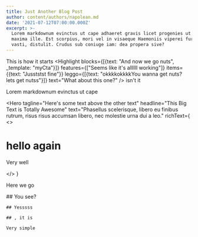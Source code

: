 ```yaml
---
title: Just Another Blog Post
author: content/authors/napolean.md
date: '2021-07-12T07:00:00.000Z'
excerpt: >-
  Lorem markdownum evinctus ut cape adhaeret gravis licet progenies ut haesit
  maxima ille. Est scorpius, mori vel in visaeque Haemoniis viperei furoris e ad
  vasti, distulit. Crudus sub coniuge iam: dea propera sive?
---
```


This is how it starts <Highlight
  blocks={[{text: "And now we go nuts", _template: "myCta"}]}
  features={["Seems like it's allllll working"]}
  items={{text: "Jusststst fine"}}
  leggo={[{text: "okkkkokkkkYou wanna get nuts? lets get nutss"}]}
  text="What about this one?"
/> isn't it

Lorem markdownum evinctus ut cape

<Hero
  tagline="Here's some text above the other text"
  headline="This Big Text is Totally Awesome"
  text="Phasellus scelerisque, libero eu finibus rutrum, risus risus accumsan libero, nec molestie urna dui a leo."
  richText={
  <>
  # hello again

  <EmbeddedInfo text="How well dose it work?">
    Very well
  </EmbeddedInfo>

  </>
  }
>
  Here we go

  <EmbeddedInfo text="It's embedded">
    ## You see?

    ## Yesssss

    ## , it is

    Very simple
  </EmbeddedInfo>
</Hero>
